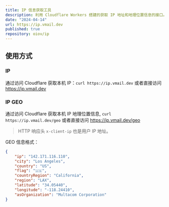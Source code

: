 ```yaml
---
title: IP 信息获取工具
description: 利用 Cloudflare Workers 搭建的获取 IP 地址和地理位置信息的接口。
date: "2024-04-14"
url: https://ip.vmail.dev
published: true
repository: oiov/ip
---
```


## 使用方式

### IP

通过访问 Cloudflare 获取本机 IP：`curl https://ip.vmail.dev` 或者直接访问 https://ip.vmail.dev

### IP GEO

通过访问 Cloudflare 获取本机 IP 地理位置信息, `curl https://ip.vmail.dev/geo` 或者直接访问 https://ip.vmail.dev/geo

> HTTP 响应头 `x-client-ip` 也是用户 IP 地址。

GEO 信息格式：

```json
{
    "ip": "142.171.116.110",
    "city": "Los Angeles",
    "country": "US",
    "flag": "🇺🇸",
    "countryRegion": "California",
    "region": "LAX",
    "latitude": "34.05440",
    "longitude": "-118.24410",
    "asOrganization": "Multacom Corporation"
}
```

